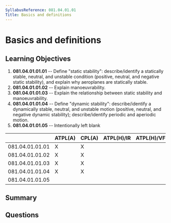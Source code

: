 ```yaml
---
SyllabusReference: 081.04.01.01
Title: Basics and definitions
---
```


# Basics and definitions

## Learning Objectives

1. **081.04.01.01.01** -- Define "static stability": describe/identify a
   statically stable, neutral, and unstable condition (positive, neutral, and
   negative static stability), and explain why aeroplanes are statically stable.
2. **081.04.01.01.02** -- Explain manoeuvrability.
3. **081.04.01.01.03** -- Explain the relationship between static stability and
   manoeuvrability.
4. **081.04.01.01.04** -- Define "dynamic stability": describe/identify a
   dynamically stable, neutral, and unstable motion (positive, neutral, and
   negative dynamic stability); describe/identify periodic and aperiodic motion.
5. **081.04.01.01.05** -- Intentionally left blank

|                 | ATPL(A) | CPL(A) | ATPL(H)/IR | ATPL(H)/VFR | CPL(H) | IR  | CBIR(A) |
| --------------- | ------- | ------ | ---------- | ----------- | ------ | --- | ------- |
| 081.04.01.01.01 | X       | X      |            |             |        |     |         |
| 081.04.01.01.02 | X       | X      |            |             |        |     |         |
| 081.04.01.01.03 | X       | X      |            |             |        |     |         |
| 081.04.01.01.04 | X       | X      |            |             |        |     |         |
| 081.04.01.01.05 |         |        |            |             |        |     |         |

## Summary

## Questions
